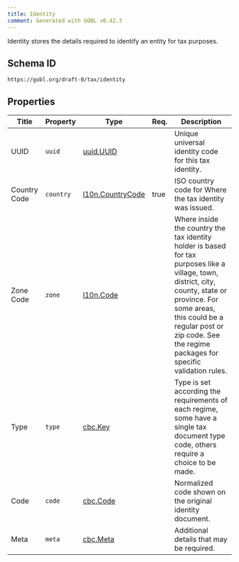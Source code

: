 ```yaml
---
title: Identity
comment: Generated with GOBL v0.42.3
---
```


Identity stores the details required to identify an entity for tax purposes.

## Schema ID

`https://gobl.org/draft-0/tax/identity`

## Properties

| Title        | Property  | Type                                           | Req. | Description                                                                                                                                                                                                                                                  |
|--------------|-----------|------------------------------------------------|------|--------------------------------------------------------------------------------------------------------------------------------------------------------------------------------------------------------------------------------------------------------------|
| UUID         | `uuid`    | [uuid.UUID](/draft-0/uuid/uuid)                |      | Unique universal identity code for this tax identity.                                                                                                                                                                                                        |
| Country Code | `country` | [l10n.CountryCode](/draft-0/l10n/country_code) | true | ISO country code for Where the tax identity was issued.                                                                                                                                                                                                      |
| Zone Code    | `zone`    | [l10n.Code](/draft-0/l10n/code)                |      | Where inside the country the tax identity holder is based for tax purposes like a village, town, district, city, county, state or province. For some areas, this could be a regular post or zip code. See the regime packages for specific validation rules. |
| Type         | `type`    | [cbc.Key](/draft-0/cbc/key)                    |      | Type is set according the requirements of each regime, some have a single tax document type code, others require a choice to be made.                                                                                                                        |
| Code         | `code`    | [cbc.Code](/draft-0/cbc/code)                  |      | Normalized code shown on the original identity document.                                                                                                                                                                                                     |
| Meta         | `meta`    | [cbc.Meta](/draft-0/cbc/meta)                  |      | Additional details that may be required.                                                                                                                                                                                                                     |

